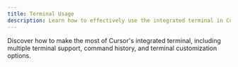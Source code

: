 ```yaml
---
title: Terminal Usage
description: Learn how to effectively use the integrated terminal in Cursor
---
```


Discover how to make the most of Cursor's integrated terminal, including multiple terminal support, command history, and terminal customization options.
